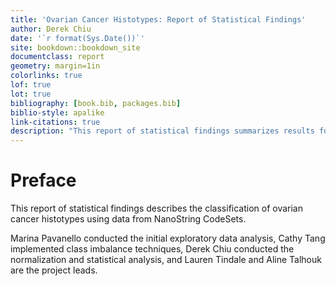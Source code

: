 ```yaml
---
title: 'Ovarian Cancer Histotypes: Report of Statistical Findings'
author: Derek Chiu
date: '`r format(Sys.Date())`'
site: bookdown::bookdown_site
documentclass: report
geometry: margin=1in
colorlinks: true
lof: true
lot: true
bibliography: [book.bib, packages.bib]
biblio-style: apalike
link-citations: true
description: "This report of statistical findings summarizes results for the classification of ovarian cancer histotypes."
---
```


# Preface {-}

This report of statistical findings describes the classification of ovarian cancer histotypes using data from NanoString CodeSets.

Marina Pavanello conducted the initial exploratory data analysis, Cathy Tang implemented class imbalance techniques, Derek Chiu conducted the normalization and statistical analysis, and Lauren Tindale and Aline Talhouk are the project leads.

